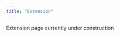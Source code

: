 ```yaml
---
title: "Extension"
---
```


<style>
body {
text-align: justify}
</style>

Extension page currently under construction
